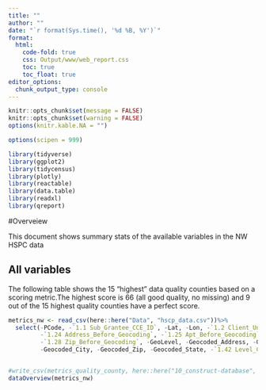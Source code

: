```yaml
---
title: ""
author: ""
date: "`r format(Sys.time(), '%d %B, %Y')`"
format:
  html:
    code-fold: true
    css: Output/www/web_report.css
    toc: true
    toc_float: true
editor_options: 
  chunk_output_type: console
---
```


```r
knitr::opts_chunk$set(message = FALSE)
knitr::opts_chunk$set(warning = FALSE)
options(knitr.kable.NA = "")

```

```r
options(scipen = 999)

library(tidyverse)
library(ggplot2)
library(tidycensus)
library(plotly)
library(reactable)
library(data.table)
library(readxl)
library(qreport)

```

#Overveiew 

This document shows summary stats of the available variables in the NW HSPC data 


## All variables

The following table shows the 15 "highest" data quality counties based on a scoring metric.The highest score is 66 (all good quality, no missing) and 9 out of the 15 highest quality counties have a perfect score.

```r
metrics_nw <- read_csv(here::here("Data", "hscp_data.csv"))%>% 
  select(-PCode, -`1.1 Sub_Grantee_CCE_ID`, -Lat, -Lon, -`1.2 Client_Unique_Ident`, -`1.6 Intake_Date`,
         -`1.24 Address_Before_Geocoding`, -`1.25 Apt_Before_Geocoding`, -`1.26 City_Before_Geocoding`, -`1.27 State_Before_Geocoding`,
         -`1.28 Zip_Before_Geocoding`, -GeoLevel, -Geocoded_Address, -Geocoded_Address2, -Geocoded_AddressPlusSuite, -Geocoded_Full_Address,
         -Geocoded_City, -Geocoded_Zip, -Geocoded_State, -`1.42 Level_Completion_Date`, -`1.43 Record_Complete_For_Review_Payment`)


#write_csv(metrics_quality_county, here::here("10_construct-database", "mobility-metrics-quality-county.csv"))
dataOverview(metrics_nw)


```

